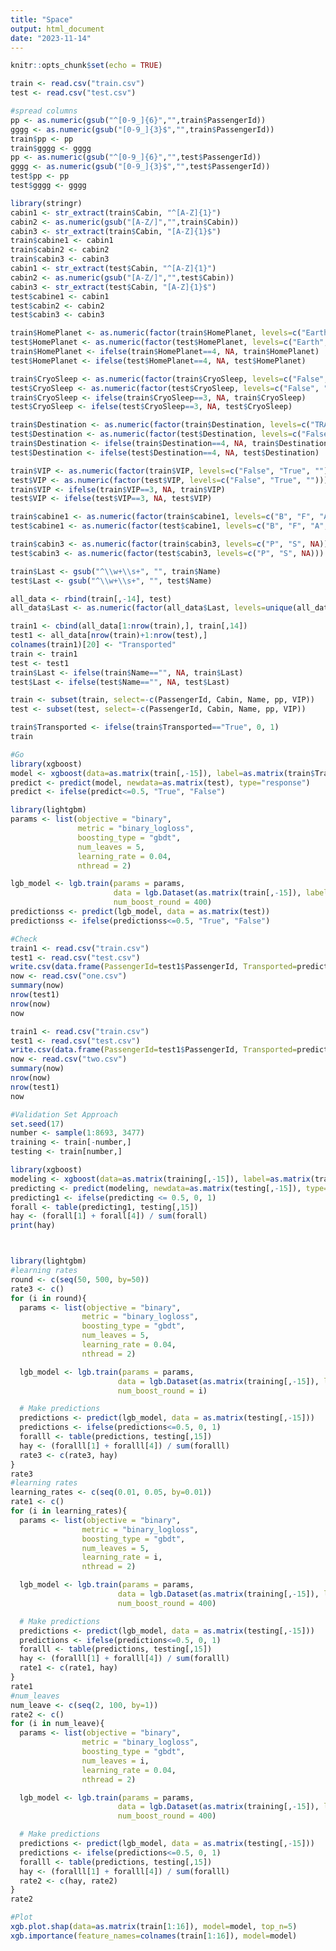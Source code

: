 ```yaml
---
title: "Space"
output: html_document
date: "2023-11-14"
---
```


```r
knitr::opts_chunk$set(echo = TRUE)
```

```r
train <- read.csv("train.csv")
test <- read.csv("test.csv")

#spread columns
pp <- as.numeric(gsub("^[0-9_]{6}","",train$PassengerId))
gggg <- as.numeric(gsub("[0-9_]{3}$","",train$PassengerId))
train$pp <- pp
train$gggg <- gggg
pp <- as.numeric(gsub("^[0-9_]{6}","",test$PassengerId))
gggg <- as.numeric(gsub("[0-9_]{3}$","",test$PassengerId))
test$pp <- pp
test$gggg <- gggg

library(stringr)
cabin1 <- str_extract(train$Cabin, "^[A-Z]{1}")
cabin2 <- as.numeric(gsub("[A-Z/]","",train$Cabin))
cabin3 <- str_extract(train$Cabin, "[A-Z]{1}$")
train$cabine1 <- cabin1
train$cabin2 <- cabin2
train$cabin3 <- cabin3
cabin1 <- str_extract(test$Cabin, "^[A-Z]{1}")
cabin2 <- as.numeric(gsub("[A-Z/]","",test$Cabin))
cabin3 <- str_extract(test$Cabin, "[A-Z]{1}$")
test$cabine1 <- cabin1
test$cabin2 <- cabin2
test$cabin3 <- cabin3

train$HomePlanet <- as.numeric(factor(train$HomePlanet, levels=c("Earth", "Europa", "Mars", "")))
test$HomePlanet <- as.numeric(factor(test$HomePlanet, levels=c("Earth", "Europa", "Mars", "")))
train$HomePlanet <- ifelse(train$HomePlanet==4, NA, train$HomePlanet)
test$HomePlanet <- ifelse(test$HomePlanet==4, NA, test$HomePlanet)

train$CryoSleep <- as.numeric(factor(train$CryoSleep, levels=c("False", "True", "")))
test$CryoSleep <- as.numeric(factor(test$CryoSleep, levels=c("False", "True", "")))
train$CryoSleep <- ifelse(train$CryoSleep==3, NA, train$CryoSleep)
test$CryoSleep <- ifelse(test$CryoSleep==3, NA, test$CryoSleep)

train$Destination <- as.numeric(factor(train$Destination, levels=c("TRAPPIST-1e", "PSO J318.5-22", "55 Cancri e", "")))
test$Destination <- as.numeric(factor(test$Destination, levels=c("False", "True", "")))
train$Destination <- ifelse(train$Destination==4, NA, train$Destination)
test$Destination <- ifelse(test$Destination==4, NA, test$Destination)

train$VIP <- as.numeric(factor(train$VIP, levels=c("False", "True", "")))
test$VIP <- as.numeric(factor(test$VIP, levels=c("False", "True", "")))
train$VIP <- ifelse(train$VIP==3, NA, train$VIP)
test$VIP <- ifelse(test$VIP==3, NA, test$VIP)

train$cabine1 <- as.numeric(factor(train$cabine1, levels=c("B", "F", "A", "G", "E", "D", "C", "T", NA)))
test$cabine1 <- as.numeric(factor(test$cabine1, levels=c("B", "F", "A", "G", "E", "D", "C", "T", NA)))

train$cabin3 <- as.numeric(factor(train$cabin3, levels=c("P", "S", NA)))
test$cabin3 <- as.numeric(factor(test$cabin3, levels=c("P", "S", NA)))

train$Last <- gsub("^\\w+\\s+", "", train$Name)
test$Last <- gsub("^\\w+\\s+", "", test$Name)

all_data <- rbind(train[,-14], test)
all_data$Last <- as.numeric(factor(all_data$Last, levels=unique(all_data$Last)))

train1 <- cbind(all_data[1:nrow(train),], train[,14])
test1 <- all_data[nrow(train)+1:nrow(test),]
colnames(train1)[20] <- "Transported"
train <- train1
test <- test1
train$Last <- ifelse(train$Name=="", NA, train$Last)
test$Last <- ifelse(test$Name=="", NA, test$Last)

train <- subset(train, select=-c(PassengerId, Cabin, Name, pp, VIP))
test <- subset(test, select=-c(PassengerId, Cabin, Name, pp, VIP))

train$Transported <- ifelse(train$Transported=="True", 0, 1)
train
```

```r
#Go
library(xgboost)
model <- xgboost(data=as.matrix(train[,-15]), label=as.matrix(train$Transported), nrounds=50, max_depth=3, eta=0.21, objective="binary:logistic")
predict <- predict(model, newdata=as.matrix(test), type="response")
predict <- ifelse(predict<=0.5, "True", "False")

library(lightgbm)
params <- list(objective = "binary",
               metric = "binary_logloss",
               boosting_type = "gbdt",
               num_leaves = 5,
               learning_rate = 0.04,
               nthread = 2)

lgb_model <- lgb.train(params = params,
                       data = lgb.Dataset(as.matrix(train[,-15]), label = train$Transported),
                       num_boost_round = 400)
predictionss <- predict(lgb_model, data = as.matrix(test))
predictionss <- ifelse(predictionss<=0.5, "True", "False")
```

```r
#Check
train1 <- read.csv("train.csv")
test1 <- read.csv("test.csv")
write.csv(data.frame(PassengerId=test1$PassengerId, Transported=predict), "one.csv", row.names=FALSE)
now <- read.csv("one.csv")
summary(now)
nrow(test1)
nrow(now)
now

train1 <- read.csv("train.csv")
test1 <- read.csv("test.csv")
write.csv(data.frame(PassengerId=test1$PassengerId, Transported=predictionss), "two.csv", row.names=FALSE)
now <- read.csv("two.csv")
summary(now)
nrow(now)
nrow(test1)
now
```

```r
#Validation Set Approach
set.seed(17)
number <- sample(1:8693, 3477)
training <- train[-number,]
testing <- train[number,]

library(xgboost)
modeling <- xgboost(data=as.matrix(training[,-15]), label=as.matrix(training$Transported), nrounds=50, max_depth=3, eta=0.21, objective="binary:logistic")
predicting <- predict(modeling, newdata=as.matrix(testing[,-15]), type="response")
predicting1 <- ifelse(predicting <= 0.5, 0, 1)
forall <- table(predicting1, testing[,15])
hay <- (forall[1] + forall[4]) / sum(forall)
print(hay)



library(lightgbm)
#learning rates
round <- c(seq(50, 500, by=50))
rate3 <- c()
for (i in round){
  params <- list(objective = "binary",
                metric = "binary_logloss",
                boosting_type = "gbdt",
                num_leaves = 5,
                learning_rate = 0.04,
                nthread = 2)

  lgb_model <- lgb.train(params = params,
                        data = lgb.Dataset(as.matrix(training[,-15]), label = training$Transported),
                        num_boost_round = i)

  # Make predictions
  predictions <- predict(lgb_model, data = as.matrix(testing[,-15]))
  predictions <- ifelse(predictions<=0.5, 0, 1)
  foralll <- table(predictions, testing[,15])
  hay <- (foralll[1] + foralll[4]) / sum(foralll)
  rate3 <- c(rate3, hay)
}
rate3
#learning rates
learning_rates <- c(seq(0.01, 0.05, by=0.01))
rate1 <- c()
for (i in learning_rates){
  params <- list(objective = "binary",
                metric = "binary_logloss",
                boosting_type = "gbdt",
                num_leaves = 5,
                learning_rate = i,
                nthread = 2)

  lgb_model <- lgb.train(params = params,
                        data = lgb.Dataset(as.matrix(training[,-15]), label = training$Transported),
                        num_boost_round = 400)

  # Make predictions
  predictions <- predict(lgb_model, data = as.matrix(testing[,-15]))
  predictions <- ifelse(predictions<=0.5, 0, 1)
  foralll <- table(predictions, testing[,15])
  hay <- (foralll[1] + foralll[4]) / sum(foralll)
  rate1 <- c(rate1, hay)
}
rate1
#num_leaves
num_leave <- c(seq(2, 100, by=1))
rate2 <- c()
for (i in num_leave){
  params <- list(objective = "binary",
                metric = "binary_logloss",
                boosting_type = "gbdt",
                num_leaves = i,
                learning_rate = 0.04,
                nthread = 2)

  lgb_model <- lgb.train(params = params,
                        data = lgb.Dataset(as.matrix(training[,-15]), label = training$Transported),
                        num_boost_round = 400)

  # Make predictions
  predictions <- predict(lgb_model, data = as.matrix(testing[,-15]))
  predictions <- ifelse(predictions<=0.5, 0, 1)
  foralll <- table(predictions, testing[,15])
  hay <- (foralll[1] + foralll[4]) / sum(foralll)
  rate2 <- c(hay, rate2)
}
rate2
```

```r
#Plot
xgb.plot.shap(data=as.matrix(train[1:16]), model=model, top_n=5)
xgb.importance(feature_names=colnames(train[1:16]), model=model)
```